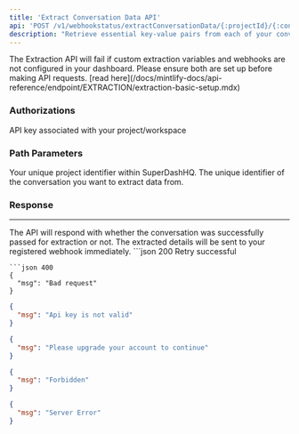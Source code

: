 ```yaml
---
title: 'Extract Conversation Data API'
api: 'POST /v1/webhookstatus/extractConversationData/{:projectId}/{:conversationId}'
description: "Retrieve essential key-value pairs from each of your conversations effortlessly using our API."
---
```


<Warning>
  The Extraction API will fail if custom extraction variables and webhooks are not configured in your dashboard. Please ensure both are set up before making API requests.
  [read here](/docs/mintlify-docs/api-reference/endpoint/EXTRACTION/extraction-basic-setup.mdx)
</Warning>




### Authorizations
<ParamField header="x-api-key" type="string" required>
API key associated with your project/workspace
</ParamField>

### Path Parameters
<ParamField path="projectId" type="string" required>
Your unique project identifier within SuperDashHQ.
</ParamField>
<ParamField path="conversationId" type="string" required>
The unique identifier of the conversation you want to extract data from.
</ParamField>



### Response
___
<ResponseField name="msg" type="object">
The API will respond with whether the conversation was successfully passed for extraction or not. The extracted details will be sent to your registered webhook immediately.
</ResponseField>


<ResponseExample>
   ```json 200
Retry successful


```
```json 400
{
  "msg": "Bad request"
}
```
```json 401
{
  "msg": "Api key is not valid"
}
```
```json 402
{
  "msg": "Please upgrade your account to continue"
}
```
```json 403
{
  "msg": "Forbidden"
}
```
```json 500
{
  "msg": "Server Error"
}
```
</ResponseExample>


